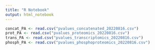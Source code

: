 ```yaml
---
title: "R Notebook"
output: html_notebook
---
```



```r
concat_PA <- read.csv("pvalues_concatenated_20220816.csv")
prot_PA <- read.csv("pvalues_proteomics_20220816.csv")
trans_PA <- read.csv("pvalues_transcriptomics_20220816.csv")
phosph_PA <- read.csv("pvalues_phosphoproteomics_20220816.csv")

```
